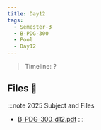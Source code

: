 ```yaml
---
title: Day12
tags:
  - Semester-3
  - B-PDG-300
  - Pool
  - Day12
---
```

> Timeline: ?


## Files 📂

:::note 2025 Subject and Files
- [B-PDG-300_d12.pdf](https://github.com/Studio-17/Epitech-Subjects/raw/main/Semester-3/B-PDG-300/Pool/Day12/B-PDG-300_d12.pdf)
:::


